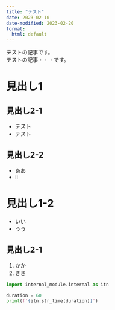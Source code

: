 ```yaml
---
title: "テスト"
date: 2023-02-10
date-modified: 2023-02-20
format:
  html: default
---
```


テストの記事です。  
テストの記事・・・です。

# 見出し1

## 見出し2-1

- テスト
- テスト

## 見出し2-2

- ああ
- ii

# 見出し1-2

- いい
- うう

## 見出し2-1

1. かか
1. きき


```python
import internal_module.internal as itn

duration = 60
print(f'{itn.str_time(duration)}')
```
